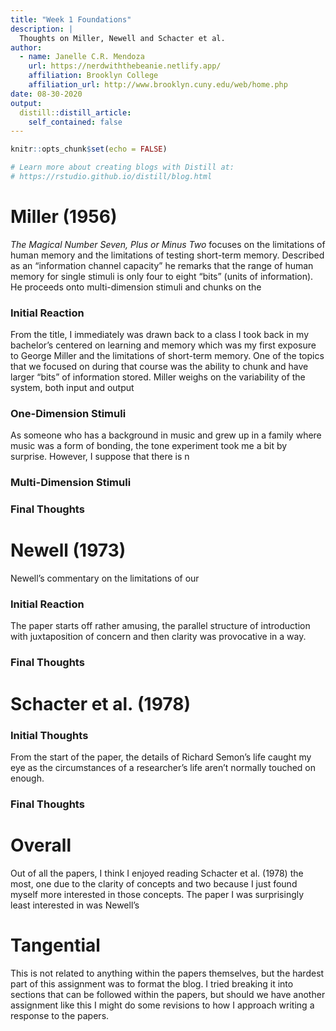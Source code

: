 ```yaml
---
title: "Week 1 Foundations"
description: |
  Thoughts on Miller, Newell and Schacter et al.
author:
  - name: Janelle C.R. Mendoza 
    url: https://nerdwiththebeanie.netlify.app/
    affiliation: Brooklyn College
    affiliation_url: http://www.brooklyn.cuny.edu/web/home.php
date: 08-30-2020
output:
  distill::distill_article:
    self_contained: false
---
```


```r
knitr::opts_chunk$set(echo = FALSE)

# Learn more about creating blogs with Distill at:
# https://rstudio.github.io/distill/blog.html

```

# Miller (1956)
*The Magical Number Seven, Plus or Minus Two* focuses on the limitations of human memory and the limitations of testing short-term memory. Described as an "information channel capacity" he remarks that the range of human memory for single stimuli is only four to eight "bits" (units of information).
He proceeds onto multi-dimension stimuli and chunks on the 

### Initial Reaction
From the title, I immediately was drawn back to a class I took back in my bachelor's centered on learning and memory which was my first exposure to George Miller and the limitations of short-term memory. One of the topics that we focused on during that course was the ability to chunk and have larger "bits" of information stored. Miller weighs on the variability of the system, both input and output

### One-Dimension Stimuli
As someone who has a background in music and grew up in a family where music was a form of bonding, the tone experiment took me a bit by surprise. However, I suppose that there is n

### Multi-Dimension Stimuli


### Final Thoughts


# Newell (1973)
Newell's commentary on the limitations of our 

### Initial Reaction
The paper starts off rather amusing, the parallel structure of introduction with juxtaposition of concern and then clarity was provocative in a way. 


### Final Thoughts

# Schacter et al. (1978)
### Initial Thoughts
From the start of the paper, the details of Richard Semon's life caught my eye as the circumstances of a researcher's life aren't normally touched on enough. 

### Final Thoughts

# Overall
Out of all the papers, I think I enjoyed reading Schacter et al. (1978) the most, one due to the clarity of concepts and two because I just found myself more interested in those concepts. The paper I was surprisingly least interested in was Newell's

# Tangential
This is not related to anything within the papers themselves, but the hardest part of this assignment was to format the blog. I tried breaking it into sections that can be followed within the papers, but should we have another assignment like this I might do some revisions to how I approach writing a response to the papers.